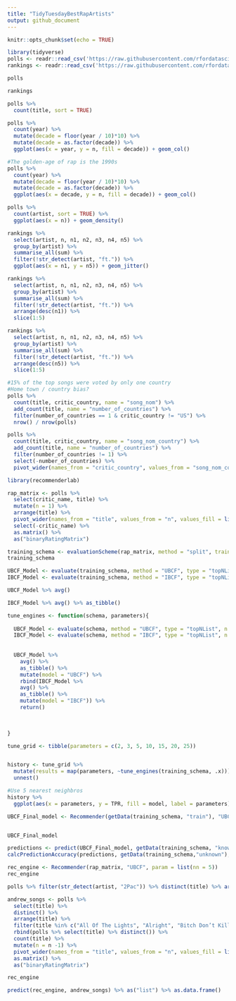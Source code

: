 ```yaml
---
title: "TidyTuesdayBestRapArtists"
output: github_document
---
```


```r
knitr::opts_chunk$set(echo = TRUE)
```

```r
library(tidyverse)
polls <- readr::read_csv('https://raw.githubusercontent.com/rfordatascience/tidytuesday/master/data/2020/2020-04-14/polls.csv')
rankings <- readr::read_csv('https://raw.githubusercontent.com/rfordatascience/tidytuesday/master/data/2020/2020-04-14/rankings.csv')

```

```r
polls
```


```r
rankings
```


```r
polls %>% 
  count(title, sort = TRUE)
```
```r
polls %>% 
  count(year) %>% 
  mutate(decade = floor(year / 10)*10) %>% 
  mutate(decade = as.factor(decade)) %>% 
  ggplot(aes(x = year, y = n, fill = decade)) + geom_col() 
```




```r
#The golden-age of rap is the 1990s 
polls %>% 
  count(year) %>% 
  mutate(decade = floor(year / 10)*10) %>% 
  mutate(decade = as.factor(decade)) %>% 
  ggplot(aes(x = decade, y = n, fill = decade)) + geom_col() 
```



```r
polls %>% 
  count(artist, sort = TRUE) %>% 
  ggplot(aes(x = n)) + geom_density()
```


```r
rankings %>% 
  select(artist, n, n1, n2, n3, n4, n5) %>% 
  group_by(artist) %>% 
  summarise_all(sum) %>% 
  filter(!str_detect(artist, "ft.")) %>% 
  ggplot(aes(x = n1, y = n5)) + geom_jitter() 
```



```r
rankings %>% 
  select(artist, n, n1, n2, n3, n4, n5) %>% 
  group_by(artist) %>% 
  summarise_all(sum) %>% 
  filter(!str_detect(artist, "ft.")) %>% 
  arrange(desc(n1)) %>% 
  slice(1:5)
```



```r
rankings %>% 
  select(artist, n, n1, n2, n3, n4, n5) %>% 
  group_by(artist) %>% 
  summarise_all(sum) %>% 
  filter(!str_detect(artist, "ft.")) %>% 
  arrange(desc(n5)) %>% 
  slice(1:5)
```



```r
#15% of the top songs were voted by only one country 
#Home town / country bias? 
polls %>% 
  count(title, critic_country, name = "song_nom") %>% 
  add_count(title, name = "number_of_countries") %>% 
  filter(number_of_countries == 1 & critic_country != "US") %>% 
  nrow() / nrow(polls)
```

```r
polls %>% 
  count(title, critic_country, name = "song_nom_country") %>% 
  add_count(title, name = "number_of_countries") %>% 
  filter(number_of_countries != 1) %>% 
  select(-number_of_countries) %>% 
  pivot_wider(names_from = "critic_country", values_from = "song_nom_country")
```



```r
library(recommenderlab)

rap_matrix <- polls %>% 
  select(critic_name, title) %>% 
  mutate(n = 1) %>% 
  arrange(title) %>% 
  pivot_wider(names_from = "title", values_from = "n", values_fill = list(n = 0)) %>% 
  select(-critic_name) %>% 
  as.matrix() %>% 
  as("binaryRatingMatrix")
```



```r

training_schema <- evaluationScheme(rap_matrix, method = "split", train = .8, given = -1)
training_schema
```

```r
UBCF_Model <- evaluate(training_schema, method = "UBCF", type = "topNList", n = 5)
IBCF_Model <- evaluate(training_schema, method = "IBCF", type = "topNList", n = 5)
```


```r
UBCF_Model %>% avg()
```



```r
IBCF_Model %>% avg() %>% as_tibble()
```


```r
tune_engines <- function(schema, parameters){
  
  UBCF_Model <- evaluate(schema, method = "UBCF", type = "topNList", n = 5, param = list(nn = parameters))
  IBCF_Model <- evaluate(schema, method = "IBCF", type = "topNList", n = 5, param = list(k = parameters))
  
  
  UBCF_Model %>% 
    avg() %>% 
    as_tibble() %>% 
    mutate(model = "UBCF") %>% 
    rbind(IBCF_Model %>% 
    avg() %>% 
    as_tibble() %>% 
    mutate(model = "IBCF")) %>% 
    return()
  
  

}
```



```r

tune_grid <- tibble(parameters = c(2, 3, 5, 10, 15, 20, 25))


history <- tune_grid %>% 
  mutate(results = map(parameters, ~tune_engines(training_schema, .x))) %>% 
  unnest()

```






```r
#Use 5 nearest neighbros
history %>% 
  ggplot(aes(x = parameters, y = TPR, fill = model, label = parameters)) + geom_col(position = "dodge") + geom_text(aes(x = parameters, y = TPR))
```


```r
UBCF_Final_model <- Recommender(getData(training_schema, "train"), "UBCF", param = list(nn = 5))


UBCF_Final_model
```


```r
predictions <- predict(UBCF_Final_model, getData(training_schema, "known"), type = "topNList")
calcPredictionAccuracy(predictions, getData(training_schema,"unknown"), given = -1)

```


```r
rec_engine <- Recommender(rap_matrix, "UBCF", param = list(nn = 5))
rec_engine
```

```r
polls %>% filter(str_detect(artist, "2Pac")) %>% distinct(title) %>% arrange(title)
```


```r
andrew_songs <- polls %>% 
  select(title) %>% 
  distinct() %>% 
  arrange(title) %>% 
  filter(title %in% c("All Of The Lights", "Alright", "Bitch Don’t Kill My Vibe", "m.A.A.d. city", "Changes")) %>%  
  rbind(polls %>% select(title) %>% distinct()) %>% 
  count(title) %>% 
  mutate(n = n -1) %>% 
  pivot_wider(names_from = "title", values_from = "n", values_fill = list(n = 0)) %>% 
  as.matrix() %>% 
  as("binaryRatingMatrix")
```

```r
rec_engine
```



```r
predict(rec_engine, andrew_songs) %>% as("list") %>% as.data.frame()
```




















































